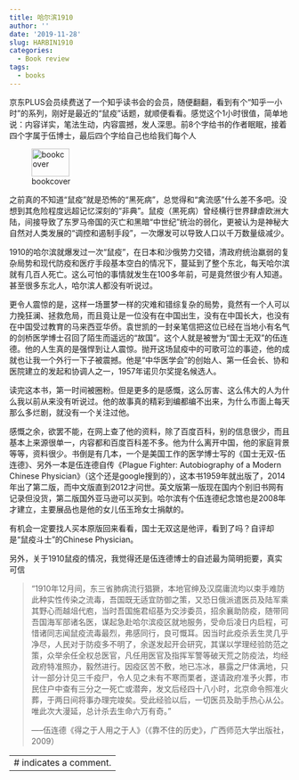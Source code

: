 ```yaml
---
title: 哈尔滨1910
author: ''
date: '2019-11-28'
slug: HARBIN1910
categories:
  - Book review
tags:
  - books
---
```


京东PLUS会员续费送了一个知乎读书会的会员，随便翻翻，看到有个“知乎一小时”的系列，刚好是最近的“鼠疫”话题，就顺便看看。感觉这个1小时很值，简单地说：内容详实，笔法生动，内容震撼，发人深思。前8个字给书的作者眠眠，接着四个字属于伍博士，最后四个字给自己也给我们每个人<!--more-->

![bookcover](/post/2019-11-28-HARBIN1910_files/herbin1910.png){width=40% height=50px}

之前真的不知道“鼠疫”就是恐怖的“黑死病”，总觉得和“禽流感”什么差不多吧。没想到其危险程度远超记忆深刻的“非典”。鼠疫（黑死病）曾经横行世界肆虐欧洲大陆，间接导致了东罗马帝国的灭亡和黑暗“中世纪”统治的弱化，更被认为是神秘大自然对人类发展的“调控和遏制手段”，一次爆发可以导致人口以千万数量级减少。

1910的哈尔滨就爆发过一次“鼠疫”，在日本和沙俄势力交错，清政府统治羸弱的复杂局势和现代防疫和医疗手段基本空白的情况下，蔓延到了整个东北，每天哈尔滨就有几百人死亡。这么可怕的事情就发生在100多年前，可是竟然很少有人知道。甚至很多东北人，哈尔滨人都没有听说过。

更令人震惊的是，这样一场噩梦一样的灾难和错综复杂的局势，竟然有一个人可以力挽狂澜、拯救危局，而且竟让是一位没有在中国出生，没有在中国长大，也没有在中国受过教育的马来西亚华侨。袁世凯的一封亲笔信把这位已经在当地小有名气的剑桥医学博士召回了陌生而遥远的“故国”。这个人就是被誉为“国士无双”的伍连德。他的人生真的是强悍到让人震惊。抛开这场鼠疫中的可歌可泣的事迹，他的成就也让我一个外行一下子被震撼。他是“中华医学会”的创始人、第一任会长、协和医院建立的发起和协调人之一，1957年诺贝尔奖提名候选人。

读完这本书，第一时间被圈粉。但是更多的是感慨，这么厉害、这么伟大的人为什么我以前从来没有听说过。他的故事真的精彩到编都编不出来，为什么市面上每天那么多烂剧，就没有一个关注过他。

感慨之余，欲罢不能，在网上查了他的资料，除了百度百科，别的信息很少，而且基本上来源很单一，内容都和百度百科差不多。他为什么离开中国，他的家庭背景等等，资料很少。书倒是有几本，一个是美国工作的医学博士写的《国士无双-伍连德》、另外一本是伍连德自传《Plague Fighter:  Autobiography of a Modern Chinese Physician》（这个还是google搜到的），这本书1959年就出版了，2014年出了第二版，而中文版直到2012才问世。英文版第一版现在国内个别旧书网有记录但没货，第二版国外亚马逊可以买到。哈尔滨有个伍连德纪念馆也是2008年才建立，主要展品也是他的女儿伍玉玲女士捐献的。

有机会一定要找人买本原版回来看看，国士无双这是他评，看到了吗？自评却是“鼠疫斗士”的Chinese Physician。

另外，关于1910鼠疫的情况，我觉得还是伍连德博士的自述最为简明扼要，真实可信

> “1910年12月间，东三省肺病流行猖獗，本地官绅及汉腐庸流均以束手难防此种实性传染之流毒，吾国既无适宜防御之策，又恐日俄派遣医员及陆军乘其野心而越俎代庖，当时吾国施君绍基为交涉委员，招余襄助防疫，随带同吾国海军部诸名医，谋起急赴哈尔滨疫区就地服务，受命后凌日内启程，可惜诸同志闻鼠疫流毒最烈，弗感同行，良可慨耳。因当时此疫杀丢生灵几乎净尽，人民对于防疫多不明了，余遂发起开会研究，其谋以学理经验防范之策，众举余任全权总医官，凡任用医官及指挥军警等破天荒之防疫法，均经政府特准照办，毅然进行。因疫区苦不敷，地已冻冰，暴露之尸体满地，只计一部分计见三千疫尸，令人见之未有不寒而栗者，遂请政府准予火葬，市民住户中查有三分之一死亡或潜奔，发文后经四十八小时，北京命令照准火葬，于两日间将事办理完竣矣。受此经验以后，一切医员及助手热心从公。唯此次大漫延，总计杀去生命六万有奇。”
> 
> -----伍连德《得之于人用之于人》（《靠不住的历史》，广西师范大学出版社，2009）



---
# indicates a comment.
---
